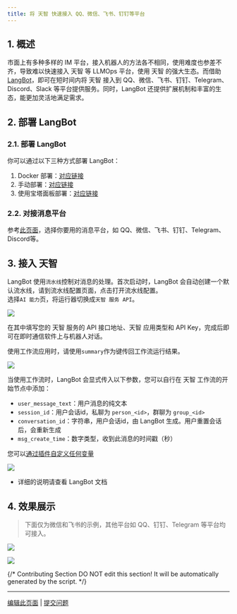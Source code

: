```yaml
---
title: 将 天智 快速接入 QQ、微信、飞书、钉钉等平台
---
```


## 1. 概述

市面上有多种多样的 IM 平台，接入机器人的方法各不相同，使用难度也参差不齐，导致难以快速接入 天智 等 LLMOps 平台，使用 天智 的强大生态。而借助 [LangBot](https://github.com/RockChinQ/LangBot)，即可在短时间内将 天智 接入到 QQ、微信、飞书、钉钉、Telegram、Discord、Slack 等平台提供服务。同时，LangBot 还提供扩展机制和丰富的生态，能更加灵活地满足需求。

## 2. 部署 LangBot

### 2.1. 部署 LangBot

你可以通过以下三种方式部署 LangBot：

1. Docker 部署：[对应链接](https://docs.langbot.app/zh/deploy/langbot/docker.html)
2. 手动部署：[对应链接](https://docs.langbot.app/zh/deploy/langbot/manual.html)
3. 使用宝塔面板部署：[对应链接](https://docs.langbot.app/zh/deploy/langbot/one-click/bt.html)

### 2.2. 对接消息平台

参考[此页面](https://docs.langbot.app/zh/deploy/platforms/readme.html)，选择你要用的消息平台，如 QQ、微信、飞书、钉钉、Telegram、Discord等。

## 3. 接入 天智

LangBot 使用`流水线`控制对消息的处理。首次启动时，LangBot 会自动创建一个默认流水线，请到流水线配置页面，点击打开流水线配置。  
选择`AI 能力`页，将运行器切换成`天智 服务 API`。

![](https://assets-docs.dify.ai/2025/05/6c5bdb9df53b2bb243c369f458222d2d.png)

在其中填写您的 天智 服务的 API 接口地址、天智 应用类型和 API Key，完成后即可在即时通信软件上与机器人对话。

使用工作流应用时，请使用`summary`作为键传回工作流运行结果。

![](https://assets-docs.dify.ai/2025/05/9c1c34feb27eab149ee78b706af25eee.png)

当使用工作流时，LangBot 会显式传入以下参数，您可以自行在 天智 工作流的开始节点中添加：

- `user_message_text`：用户消息的纯文本
- `session_id`：用户会话id，私聊为 `person_<id>`，群聊为 `group_<id>`
- `conversation_id`：字符串，用户会话id，由 LangBot 生成。用户重置会话后，会重新生成
- `msg_create_time`：数字类型，收到此消息的时间戳（秒）

您可以[通过插件自定义任何变量](https://docs.langbot.app/zh/plugin/dev/api-ref.html#设置请求变量)

![](https://assets-docs.dify.ai/2025/05/3032be4f7d97bfbeba98217eb8aaf925.png)

- 详细的说明请查看 LangBot 文档

## 4. 效果展示

> 下面仅为微信和飞书的示例，其他平台如 QQ、钉钉、Telegram 等平台均可接入。

![](https://assets-docs.dify.ai/2025/03/88bfcb4e72ab852069d49104ad7aa51d.png)

![](https://assets-docs.dify.ai/2025/03/9682c62f9bcafcffb0b61c2b0f5a6cb1.png)

{/*
Contributing Section
DO NOT edit this section!
It will be automatically generated by the script.
*/}

---

[编辑此页面](https://github.com/langgenius/dify-docs/edit/main/zh-hans/learn-more/use-cases/connect-dify-to-various-im-platforms-by-using-langbot.mdx) | [提交问题](https://github.com/langgenius/dify-docs/issues/new?template=docs.yml)

